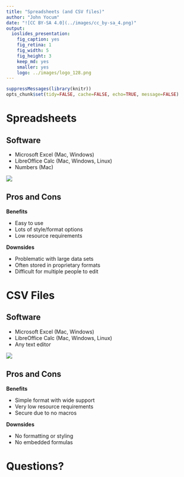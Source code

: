 ```yaml
---
title: "Spreadsheets (and CSV files)"
author: "John Yocum"
date: "![CC BY-SA 4.0](../images/cc_by-sa_4.png)"
output:
  ioslides_presentation:
    fig_caption: yes
    fig_retina: 1
    fig_width: 5
    fig_height: 3
    keep_md: yes
    smaller: yes
    logo: ../images/logo_128.png
---
```


```r
suppressMessages(library(knitr))
opts_chunk$set(tidy=FALSE, cache=FALSE, echo=TRUE, message=FALSE)
```

# Spreadsheets

## Software

- Microsoft Excel (Mac, Windows)
- LibreOffice Calc (Mac, Windows, Linux)
- Numbers (Mac)

![](images/Spreadsheets_LibreOffice.png)

## Pros and Cons

**Benefits**

- Easy to use
- Lots of style/format options
- Low resource requirements

**Downsides**

- Problematic with large data sets
- Often stored in proprietary formats
- Difficult for multiple people to edit

# CSV Files

## Software

- Microsoft Excel (Mac, Windows)
- LibreOffice Calc (Mac, Windows, Linux)
- Any text editor

![](images/Spreadsheets_CSV.png)

## Pros and Cons

**Benefits**

- Simple format with wide support
- Very low resource requirements
- Secure due to no macros

**Downsides**

- No formatting or styling
- No embedded formulas

# Questions?
